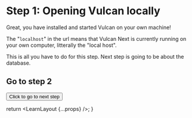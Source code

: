
# Step 1: Opening Vulcan locally

Great, you have installed and started Vulcan on your own machine!

The "`localhost`" in the url means that Vulcan Next is currently running on your own computer,
litterally the "local host".

This is all you have to do for this step. Next step is going to be about the database.

## Go to step 2

<Button variant="contained" href="/learn/mongo">
  Click to go to next step
</Button>

  return <LearnLayout {...props} />;
}
